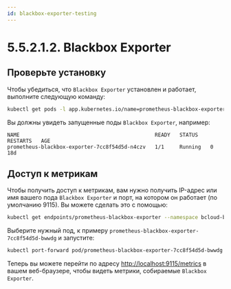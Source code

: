 ```yaml
---
id: blackbox-exporter-testing
---
```


# 5.5.2.1.2. Blackbox Exporter

## Проверьте установку

Чтобы убедиться, что `Blackbox Exporter` установлен и работает, выполните следующую команду:

```bash
kubectl get pods -l app.kubernetes.io/name=prometheus-blackbox-exporter --namespace bcloud-blackbox
```

Вы должны увидеть запущенные поды `Blackbox Exporter`, например:

```
NAME                                            READY   STATUS    RESTARTS   AGE
prometheus-blackbox-exporter-7cc8f54d5d-n4czv   1/1     Running   0          18d

```

## Доступ к метрикам

Чтобы получить доступ к метрикам, вам нужно получить IP-адрес или имя вашего пода `Blackbox Exporter` и порт, на котором он работает (по умолчанию 9115). Вы можете сделать это с помощью:

```bash
kubectl get endpoints/prometheus-blackbox-exporter --namespace bcloud-blackbox  -o json

```
Выберите нужный под, к примеру `prometheus-blackbox-exporter-7cc8f54d5d-bwwdg` и запустите:

```bash
kubectl port-forward pod/prometheus-blackbox-exporter-7cc8f54d5d-bwwdg 9115:9115 --namespace bcloud-blackbox
```

Теперь вы можете перейти по адресу [http://localhost:9115/metrics](http://localhost:9115/metrics) в вашем веб-браузере, чтобы видеть метрики, собираемые `Blackbox Exporter`.

